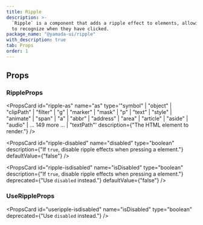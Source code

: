 ```yaml
---
title: Ripple
description: >-
  `Ripple` is a component that adds a ripple effect to elements, allowing users
  to recognize when they have clicked.
package_name: "@yamada-ui/ripple"
with_description: true
tab: Props
order: 1
---
```


## Props

### RippleProps

<PropsCard
  id="ripple-onclear"
  name="onClear"
  required
  type="(key: Key) => void"
/>

<PropsCard id="ripple-ripples" name="ripples" required type="RippleOptions[]" />

<PropsCard
  id="ripple-as"
  name="as"
  type='"symbol" | "object" | "clipPath" | "filter" | "g" | "marker" | "mask" | "p" | "text" | "style" | "animate" | "span" | "a" | "abbr" | "address" | "area" | "article" | "aside" | "audio" | ... 149 more ... | "textPath"'
  description={"The HTML element to render."}
/>

<PropsCard
  id="ripple-disabled"
  name="disabled"
  type="boolean"
  description={"If `true`, disable ripple effects when pressing a element."}
  defaultValue={"false"}
/>

<PropsCard
  id="ripple-isdisabled"
  name="isDisabled"
  type="boolean"
  description={"If `true`, disable ripple effects when pressing a element."}
  deprecated={"Use `disabled` instead."}
  defaultValue={"false"}
/>

### UseRippleProps

<PropsCard id="useripple-disabled" name="disabled" type="boolean" />

<PropsCard
  id="useripple-isdisabled"
  name="isDisabled"
  type="boolean"
  deprecated={"Use `disabled` instead."}
/>

<PropsCard
  id="useripple-onpointerdown"
  name="onPointerDown"
  type="PointerEventHandler<T>"
/>
